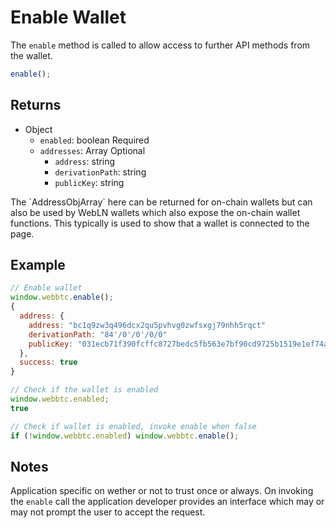 
# Enable Wallet

The `enable` method is called to allow access to further API methods from the wallet.

```js
enable();
```

## Returns

- Object
  - `enabled`: boolean <span class="badge">Required</span>
  - `addresses`: Array <span class="badge">Optional</span>
    - `address`: string
    - `derivationPath`: string
    - `publicKey`: string

<Callout type="info" emoji="ℹ️">
  The `AddressObjArray` here can be returned for on-chain wallets but can also
  be used by WebLN wallets which also expose the on-chain wallet functions. This
  typically is used to show that a wallet is connected to the page.
</Callout>

## Example

```js
// Enable wallet
window.webbtc.enable();
{
  address: {
    address: "bc1q9zw3q496dcx2qu5pvhvg0zwfsxgj79nhh5rqct"
    derivationPath: "84'/0'/0'/0/0"
    publicKey: "031ecb71f390fcffc8727bedc5fb563e7bf90cd9725b1519e1ef74a16ca7a30fe3"
  },
  success: true
}
```

```js
// Check if the wallet is enabled
window.webbtc.enabled;
true
```

```js
// Check if wallet is enabled, invoke enable when false
if (!window.webbtc.enabled) window.webbtc.enable();
```

## Notes

Application specific on wether or not to trust once or always. On invoking the `enable` call the application developer provides an interface which may or may not prompt the user to accept the request.
